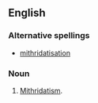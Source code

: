 ==English==

===Alternative spellings===
* [[mithridatisation]]

===Noun===
{{en-noun|-}}

# {{rare}} [[mithridatism|Mithridatism]].